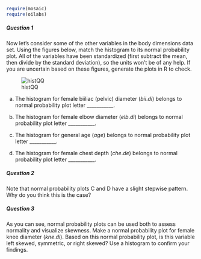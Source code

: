 ```r
require(mosaic)
require(oilabs)
```

##### Question 1

Now let's consider some of the other variables in the body dimensions data set.  Using the figures below, match the histogram to its normal probability plot.  All of the variables have been standardized (first subtract the mean, then divide by the standard deviation), so the units won't be of any help.  If you are uncertain based on these figures, generate the plots in R to check.

![histQQ](https://raw.githubusercontent.com/beanumber/oiLabs-mosaic/master/normal_distribution/more/histQQmatchgg.png)

a. The histogram for female biiliac (pelvic) diameter ($bii.di$) belongs to normal probability plot letter ___________.

b. The histogram for female elbow diameter ($elb.di$) belongs to normal probability plot letter ___________.

c. The histogram for general age ($age$) belongs to normal probability plot letter ___________.

d. The histogram for female chest depth ($che.de$) belongs to normal probability plot letter ___________.

##### Question 2

Note that normal probability plots C and D have a slight stepwise pattern.  Why do you think this is the case?

##### Question 3

As you can see, normal probability plots can be used both to assess normality and visualize skewness.  Make a normal probability plot for female knee diameter ($kne.di$).  Based on this normal probability plot, is this variable left skewed, symmetric, or right skewed?  Use a histogram to confirm your findings.
